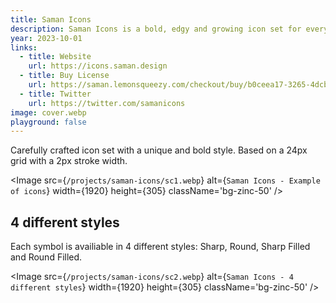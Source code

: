 ```yaml
---
title: Saman Icons
description: Saman Icons is a bold, edgy and growing icon set for everyone.
year: 2023-10-01
links:
  - title: Website
    url: https://icons.saman.design
  - title: Buy License
    url: https://saman.lemonsqueezy.com/checkout/buy/b0ceea17-3265-4dcb-83af-7f83b1b34d96
  - title: Twitter
    url: https://twitter.com/samanicons
image: cover.webp
playground: false
---
```


Carefully crafted icon set with a unique and bold style. Based on a 24px grid with a 2px stroke width. 


  <Image 
    src={`/projects/saman-icons/sc1.webp`}
    alt={`Saman Icons - Example of icons`}
    width={1920}
    height={305}
    className='bg-zinc-50'
  />


## 4 different styles
Each symbol is availiable in 4 different styles: Sharp, Round, Sharp Filled and Round Filled.


  <Image 
    src={`/projects/saman-icons/sc2.webp`}
    alt={`Saman Icons - 4 different styles`}
    width={1920}
    height={305}
    className='bg-zinc-50'
  />
